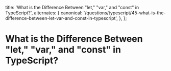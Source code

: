 
  title: 'What is the Difference Between "let," "var," and "const" in TypeScript?',
  alternates: {
    canonical:
      '/questions/typescript/45-what-is-the-difference-between-let-var-and-const-in-typescript',
  },
};

# What is the Difference Between "let," "var," and "const" in TypeScript?

<GithubEdit link='/questions/typescript/45-what-is-the-difference-between-let-var-and-const-in-typescript/page.mdx' />


